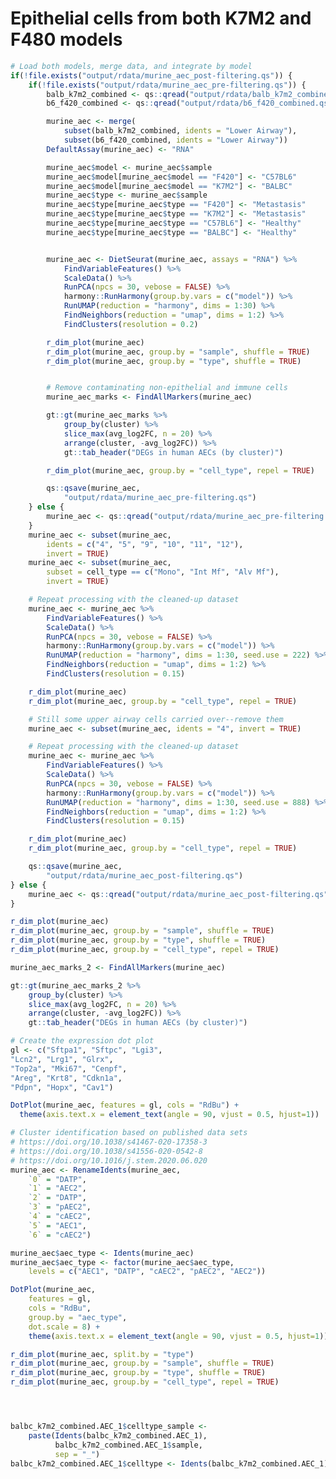 # Epithelial cells from both K7M2 and F480 models
```r
# Load both models, merge data, and integrate by model
if(!file.exists("output/rdata/murine_aec_post-filtering.qs")) {
    if(!file.exists("output/rdata/murine_aec_pre-filtering.qs")) {
        balb_k7m2_combined <- qs::qread("output/rdata/balb_k7m2_combined.qs")
        b6_f420_combined <- qs::qread("output/rdata/b6_f420_combined.qs")

        murine_aec <- merge(
            subset(balb_k7m2_combined, idents = "Lower Airway"),
            subset(b6_f420_combined, idents = "Lower Airway"))
        DefaultAssay(murine_aec) <- "RNA"

        murine_aec$model <- murine_aec$sample
        murine_aec$model[murine_aec$model == "F420"] <- "C57BL6"
        murine_aec$model[murine_aec$model == "K7M2"] <- "BALBC"
        murine_aec$type <- murine_aec$sample
        murine_aec$type[murine_aec$type == "F420"] <- "Metastasis"
        murine_aec$type[murine_aec$type == "K7M2"] <- "Metastasis"
        murine_aec$type[murine_aec$type == "C57BL6"] <- "Healthy"
        murine_aec$type[murine_aec$type == "BALBC"] <- "Healthy"


        murine_aec <- DietSeurat(murine_aec, assays = "RNA") %>%
            FindVariableFeatures() %>%
            ScaleData() %>%
            RunPCA(npcs = 30, vebose = FALSE) %>%
            harmony::RunHarmony(group.by.vars = c("model")) %>%
            RunUMAP(reduction = "harmony", dims = 1:30) %>%
            FindNeighbors(reduction = "umap", dims = 1:2) %>%
            FindClusters(resolution = 0.2)

        r_dim_plot(murine_aec)
        r_dim_plot(murine_aec, group.by = "sample", shuffle = TRUE)
        r_dim_plot(murine_aec, group.by = "type", shuffle = TRUE)


        # Remove contaminating non-epithelial and immune cells
        murine_aec_marks <- FindAllMarkers(murine_aec)

        gt::gt(murine_aec_marks %>%
            group_by(cluster) %>%
            slice_max(avg_log2FC, n = 20) %>%
            arrange(cluster, -avg_log2FC)) %>%
            gt::tab_header("DEGs in human AECs (by cluster)")

        r_dim_plot(murine_aec, group.by = "cell_type", repel = TRUE)

        qs::qsave(murine_aec,
            "output/rdata/murine_aec_pre-filtering.qs")
    } else {
        murine_aec <- qs::qread("output/rdata/murine_aec_pre-filtering.qs")
    }
    murine_aec <- subset(murine_aec,
        idents = c("4", "5", "9", "10", "11", "12"),
        invert = TRUE)
    murine_aec <- subset(murine_aec,
        subset = cell_type == c("Mono", "Int Mf", "Alv Mf"),
        invert = TRUE)

    # Repeat processing with the cleaned-up dataset
    murine_aec <- murine_aec %>%
        FindVariableFeatures() %>%
        ScaleData() %>%
        RunPCA(npcs = 30, vebose = FALSE) %>%
        harmony::RunHarmony(group.by.vars = c("model")) %>%
        RunUMAP(reduction = "harmony", dims = 1:30, seed.use = 222) %>%
        FindNeighbors(reduction = "umap", dims = 1:2) %>%
        FindClusters(resolution = 0.15)

    r_dim_plot(murine_aec)
    r_dim_plot(murine_aec, group.by = "cell_type", repel = TRUE)

    # Still some upper airway cells carried over--remove them
    murine_aec <- subset(murine_aec, idents = "4", invert = TRUE)

    # Repeat processing with the cleaned-up dataset
    murine_aec <- murine_aec %>%
        FindVariableFeatures() %>%
        ScaleData() %>%
        RunPCA(npcs = 30, vebose = FALSE) %>%
        harmony::RunHarmony(group.by.vars = c("model")) %>%
        RunUMAP(reduction = "harmony", dims = 1:30, seed.use = 888) %>%
        FindNeighbors(reduction = "umap", dims = 1:2) %>%
        FindClusters(resolution = 0.15)

    r_dim_plot(murine_aec)
    r_dim_plot(murine_aec, group.by = "cell_type", repel = TRUE)

    qs::qsave(murine_aec,
        "output/rdata/murine_aec_post-filtering.qs")
} else {
    murine_aec <- qs::qread("output/rdata/murine_aec_post-filtering.qs")
}

r_dim_plot(murine_aec)
r_dim_plot(murine_aec, group.by = "sample", shuffle = TRUE)
r_dim_plot(murine_aec, group.by = "type", shuffle = TRUE)
r_dim_plot(murine_aec, group.by = "cell_type", repel = TRUE)

murine_aec_marks_2 <- FindAllMarkers(murine_aec)

gt::gt(murine_aec_marks_2 %>%
    group_by(cluster) %>%
    slice_max(avg_log2FC, n = 20) %>%
    arrange(cluster, -avg_log2FC)) %>%
    gt::tab_header("DEGs in human AECs (by cluster)")

# Create the expression dot plot
gl <- c("Sftpa1", "Sftpc", "Lgi3",
"Lcn2", "Lrg1", "Glrx",
"Top2a", "Mki67", "Cenpf",
"Areg", "Krt8", "Cdkn1a",
"Pdpn", "Hopx", "Cav1")

DotPlot(murine_aec, features = gl, cols = "RdBu") +
  theme(axis.text.x = element_text(angle = 90, vjust = 0.5, hjust=1))

# Cluster identification based on published data sets
# https://doi.org/10.1038/s41467-020-17358-3
# https://doi.org/10.1038/s41556-020-0542-8
# https://doi.org/10.1016/j.stem.2020.06.020
murine_aec <- RenameIdents(murine_aec,
    `0` = "DATP",
    `1` = "AEC2",
    `2` = "DATP",
    `3` = "pAEC2",
    `4` = "cAEC2",
    `5` = "AEC1",
    `6` = "cAEC2")

murine_aec$aec_type <- Idents(murine_aec)
murine_aec$aec_type <- factor(murine_aec$aec_type,
    levels = c("AEC1", "DATP", "cAEC2", "pAEC2", "AEC2"))

DotPlot(murine_aec,
    features = gl,
    cols = "RdBu",
    group.by = "aec_type",
    dot.scale = 8) +
    theme(axis.text.x = element_text(angle = 90, vjust = 0.5, hjust=1))

r_dim_plot(murine_aec, split.by = "type")
r_dim_plot(murine_aec, group.by = "sample", shuffle = TRUE)
r_dim_plot(murine_aec, group.by = "type", shuffle = TRUE)
r_dim_plot(murine_aec, group.by = "cell_type", repel = TRUE)




balbc_k7m2_combined.AEC_1$celltype_sample <-
    paste(Idents(balbc_k7m2_combined.AEC_1),
          balbc_k7m2_combined.AEC_1$sample,
          sep = "_")
balbc_k7m2_combined.AEC_1$celltype <- Idents(balbc_k7m2_combined.AEC_1)
```